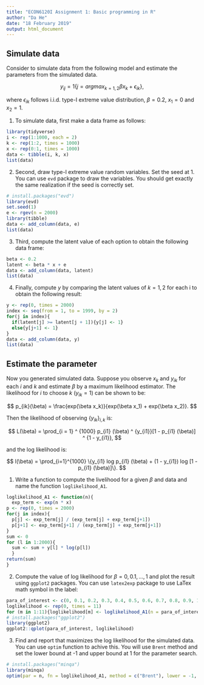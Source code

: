 ```yaml
---
title: "ECON6120I Assignment 1: Basic programming in R"
author: "Da He"
date: "18 February 2019"
output: html_document
---
```


## Simulate data

Consider to simulate data from the following model and estimate the parameters from the simulated data.

$$ y_{ij} = 1\{j = argmax_{k = 1,2} \beta {x_k} + \epsilon_{ik}\}, $$

where $\epsilon_{ik}$ follows i.i.d. type-I extreme value distribution, $\beta = 0.2$, $x_1 = 0$ and $x_2 = 1$.

1. To simulate data, first make a data frame as follows:

```r
library(tidyverse)
i <- rep(1:1000, each = 2)
k <- rep(1:2, times = 1000)
x <- rep(0:1, times = 1000)
data <- tibble(i, k, x)
list(data)
```

2. Second, draw type-I extreme value random variables. Set the seed at 1. You can use `evd` package to draw the variables. You should get exactly the same realization if the seed is correctly set.

```r
# install.packages("evd")
library(evd)
set.seed(1)
e <- rgev(n = 2000)
library(tibble)
data <- add_column(data, e)
list(data)
```

3. Third, compute the latent value of each option to obtain the following data frame:

```r
beta <- 0.2
latent <- beta * x + e
data <- add_column(data, latent)
list(data)
```

4. Finally, compute $y$ by comparing the latent values of $k = 1,2$ for each i to obtain the following result:

```r
y <- rep(0, times = 2000)
index <- seq(from = 1, to = 1999, by = 2)
for(j in index){
  if(latent[j] >= latent[j + 1]){y[j] <- 1}
  else{y[j+1] <- 1}
}
data <- add_column(data, y)
list(data)
```

## Estimate the parameter

Now you generated simulated data. Suppose you observe $x_k$ and $y_{ik}$ for each $i$ and $k$ and estimate $\beta$ by a maximum likelihood estimator. The likelihood for $i$ to choose $k$ ($y_{ik}=1$) can be shown to be:

$$ p_{ik}(\beta) = \frac{exp(\beta x_k)}{exp(\beta x_1) + exp(\beta x_2)}. $$

Then the likelihood of observing $\{y_{ik}\}_{i,k}$ is:

$$ L(\beta) = \prod_{i = 1} ^ {1000} p_{i1} (\beta) ^ {y_{i1}}[1 - p_{i1} (\beta)] ^ {1 - y_{i1}}, $$

and the log likelihood is:

$$ l(\beta) = \prod_{i=1}^{1000} \{y_{i1} log p_{i1} (\beta) + (1 - y_{i1}) log [1 - p_{i1} (\beta)]\}. $$

1. Write a function to compute the livelihood for a given $\beta$ and data and name the function `loglikelihood_A1`.

```r
loglikelihood_A1 <- function(n){
  exp_term <- exp(n * x)
p <- rep(0, times = 2000)
for(j in index){
  p[j] <- exp_term[j] / (exp_term[j] + exp_term[j+1])
  p[j+1] <- exp_term[j+1] / (exp_term[j] + exp_term[j+1])
}
sum <- 0
for (l in 1:2000){
  sum <- sum + y[l] * log(p[l])  
  }
return(sum)
}
```

2. Compute the value of log likelihood for $\beta = 0, 0.1, ..., 1$ and plot the result using `ggplot2` packages. You can use `latex2exp` package to use LaTex math symbol in the label:

```r
para_of_interest <- c(0, 0.1, 0.2, 0.3, 0.4, 0.5, 0.6, 0.7, 0.8, 0.9, 1)
loglikelihood <- rep(0, times = 11)
for (m in 1:11){loglikelihood[m] <- loglikelihood_A1(n = para_of_interest[m])}
# install.packages("ggplot2")
library(ggplot2)
ggplot2::qplot(para_of_interest, loglikelihood)
```

3. Find and report \beta that maximizes the log likelihood for the simulated data. You can use `optim` function to achive this. You will use `Brent` method and set the lower bound at -1 and upper bound at 1 for the parameter search.

```r
# install.packages("minqa")
library(minqa)
optim(par = n, fn = loglikelihood_A1, method = c("Brent"), lower = -1, upper = 1)
```